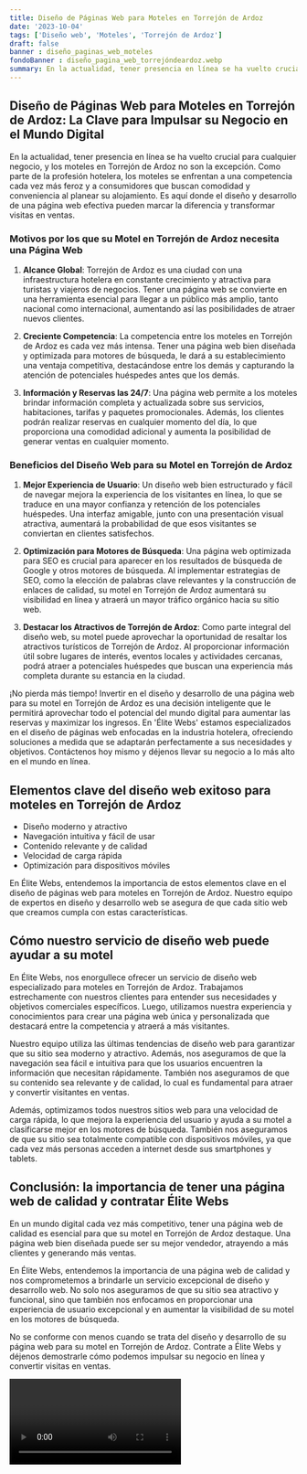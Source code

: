 ```yaml
---
title: Diseño de Páginas Web para Moteles en Torrejón de Ardoz
date: '2023-10-04'
tags: ['Diseño web', 'Moteles', 'Torrejón de Ardoz']
draft: false
banner : diseño_paginas_web_moteles
fondoBanner : diseño_pagina_web_torrejóndeardoz.webp
summary: En la actualidad, tener presencia en línea se ha vuelto crucial para cualquier negocio, y los moteles en Torrejón de Ardoz no son la excepción. Como parte de la profesión hotelera, los moteles se enfrentan a una competencia cada vez más feroz y a consumidores que buscan comodidad y conveniencia al planear su alojamiento. Es aquí donde el diseño y desarrollo de una página web efectiva pueden marcar la diferencia y transformar visitas en ventas.
---
```


## Diseño de Páginas Web para Moteles en Torrejón de Ardoz: La Clave para Impulsar su Negocio en el Mundo Digital

En la actualidad, tener presencia en línea se ha vuelto crucial para cualquier negocio, y los moteles en Torrejón de Ardoz no son la excepción. Como parte de la profesión hotelera, los moteles se enfrentan a una competencia cada vez más feroz y a consumidores que buscan comodidad y conveniencia al planear su alojamiento. Es aquí donde el diseño y desarrollo de una página web efectiva pueden marcar la diferencia y transformar visitas en ventas.

### Motivos por los que su Motel en Torrejón de Ardoz necesita una Página Web

1. **Alcance Global**: Torrejón de Ardoz es una ciudad con una infraestructura hotelera en constante crecimiento y atractiva para turistas y viajeros de negocios. Tener una página web se convierte en una herramienta esencial para llegar a un público más amplio, tanto nacional como internacional, aumentando así las posibilidades de atraer nuevos clientes.

2. **Creciente Competencia**: La competencia entre los moteles en Torrejón de Ardoz es cada vez más intensa. Tener una página web bien diseñada y optimizada para motores de búsqueda, le dará a su establecimiento una ventaja competitiva, destacándose entre los demás y capturando la atención de potenciales huéspedes antes que los demás.

3. **Información y Reservas las 24/7**: Una página web permite a los moteles brindar información completa y actualizada sobre sus servicios, habitaciones, tarifas y paquetes promocionales. Además, los clientes podrán realizar reservas en cualquier momento del día, lo que proporciona una comodidad adicional y aumenta la posibilidad de generar ventas en cualquier momento.

### Beneficios del Diseño Web para su Motel en Torrejón de Ardoz

1. **Mejor Experiencia de Usuario**: Un diseño web bien estructurado y fácil de navegar mejora la experiencia de los visitantes en línea, lo que se traduce en una mayor confianza y retención de los potenciales huéspedes. Una interfaz amigable, junto con una presentación visual atractiva, aumentará la probabilidad de que esos visitantes se conviertan en clientes satisfechos.

2. **Optimización para Motores de Búsqueda**: Una página web optimizada para SEO es crucial para aparecer en los resultados de búsqueda de Google y otros motores de búsqueda. Al implementar estrategias de SEO, como la elección de palabras clave relevantes y la construcción de enlaces de calidad, su motel en Torrejón de Ardoz aumentará su visibilidad en línea y atraerá un mayor tráfico orgánico hacia su sitio web.

3. **Destacar los Atractivos de Torrejón de Ardoz**: Como parte integral del diseño web, su motel puede aprovechar la oportunidad de resaltar los atractivos turísticos de Torrejón de Ardoz. Al proporcionar información útil sobre lugares de interés, eventos locales y actividades cercanas, podrá atraer a potenciales huéspedes que buscan una experiencia más completa durante su estancia en la ciudad.

¡No pierda más tiempo! Invertir en el diseño y desarrollo de una página web para su motel en Torrejón de Ardoz es una decisión inteligente que le permitirá aprovechar todo el potencial del mundo digital para aumentar las reservas y maximizar los ingresos. En 'Élite Webs' estamos especializados en el diseño de páginas web enfocadas en la industria hotelera, ofreciendo soluciones a medida que se adaptarán perfectamente a sus necesidades y objetivos. Contáctenos hoy mismo y déjenos llevar su negocio a lo más alto en el mundo en línea.

<GifSeo />

<Cta />

## Elementos clave del diseño web exitoso para moteles en Torrejón de Ardoz

- Diseño moderno y atractivo
- Navegación intuitiva y fácil de usar
- Contenido relevante y de calidad
- Velocidad de carga rápida
- Optimización para dispositivos móviles

En Élite Webs, entendemos la importancia de estos elementos clave en el diseño de páginas web para moteles en Torrejón de Ardoz. Nuestro equipo de expertos en diseño y desarrollo web se asegura de que cada sitio web que creamos cumpla con estas características.

## Cómo nuestro servicio de diseño web puede ayudar a su motel

En Élite Webs, nos enorgullece ofrecer un servicio de diseño web especializado para moteles en Torrejón de Ardoz. Trabajamos estrechamente con nuestros clientes para entender sus necesidades y objetivos comerciales específicos. Luego, utilizamos nuestra experiencia y conocimientos para crear una página web única y personalizada que destacará entre la competencia y atraerá a más visitantes.

Nuestro equipo utiliza las últimas tendencias de diseño web para garantizar que su sitio sea moderno y atractivo. Además, nos aseguramos de que la navegación sea fácil e intuitiva para que los usuarios encuentren la información que necesitan rápidamente. También nos aseguramos de que su contenido sea relevante y de calidad, lo cual es fundamental para atraer y convertir visitantes en ventas.

Además, optimizamos todos nuestros sitios web para una velocidad de carga rápida, lo que mejora la experiencia del usuario y ayuda a su motel a clasificarse mejor en los motores de búsqueda. También nos aseguramos de que su sitio sea totalmente compatible con dispositivos móviles, ya que cada vez más personas acceden a internet desde sus smartphones y tablets.

## Conclusión: la importancia de tener una página web de calidad y contratar Élite Webs

En un mundo digital cada vez más competitivo, tener una página web de calidad es esencial para que su motel en Torrejón de Ardoz destaque. Una página web bien diseñada puede ser su mejor vendedor, atrayendo a más clientes y generando más ventas.

En Élite Webs, entendemos la importancia de una página web de calidad y nos comprometemos a brindarle un servicio excepcional de diseño y desarrollo web. No solo nos aseguramos de que su sitio sea atractivo y funcional, sino que también nos enfocamos en proporcionar una experiencia de usuario excepcional y en aumentar la visibilidad de su motel en los motores de búsqueda.

No se conforme con menos cuando se trata del diseño y desarrollo de su página web para su motel en Torrejón de Ardoz. Contrate a Élite Webs y déjenos demostrarle cómo podemos impulsar su negocio en línea y convertir visitas en ventas.

<Video />

<CtaBot job='Moteles' city='Torrejón de Ardoz'/>

<Gmaps query='Torrejón de Ardoz+españa+maps' />